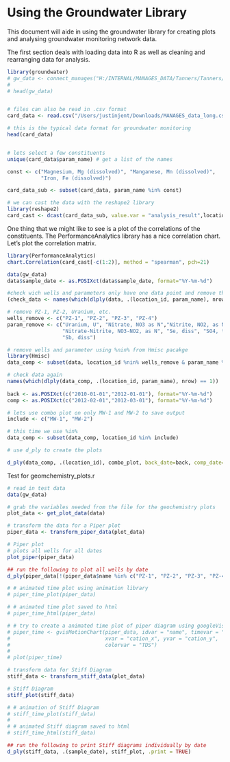 <!--
%\VignetteEngine{knitr::knitr}
%\VignetteIndexEntry{Using the Groundwater Library}
-->

Using the Groundwater Library
========================================================

This document will aide in using the groundwater library for creating plots and analysing groundwater monitoring network data. 

The first section deals with loading data into R as well as cleaning and rearranging data for analysis. 

```r
library(groundwater)
# gw_data <- connect_manages("H:/INTERNAL/MANAGES_DATA/Tanners/Tanners/Site.mdb")
# 
# head(gw_data)


# files can also be read in .csv format
card_data <- read.csv("/Users/justinjent/Downloads/MANAGES_data_long.csv", header=TRUE)

# this is the typical data format for groundwater monitoring
head(card_data)


# lets select a few constituents
unique(card_data$param_name) # get a list of the names

const <- c("Magnesium, Mg (dissolved)", "Manganese, Mn (dissolved)",
           "Iron, Fe (dissolved)")

card_data_sub <- subset(card_data, param_name %in% const)

# we can cast the data with the reshape2 library
library(reshape2)
card_cast <- dcast(card_data_sub, value.var = "analysis_result",location_id + sample_date ~ param_name)

```

One thing that we might like to see is a plot of the correlations of the constituents. The PerformanceAnalytics library has a nice correlation chart. Let's plot the correlation matrix.

```r
library(PerformanceAnalytics)
chart.Correlation(card_cast[-c(1:2)], method = "spearman", pch=21)
```

```r
data(gw_data)
data$sample_date <- as.POSIXct(data$sample_date, format="%Y-%m-%d")

#check wich wells and parameters only have one data point and remove those
(check_data <- names(which(dlply(data, .(location_id, param_name), nrow) == 1)))

# remove PZ-1, PZ-2, Uranium, etc.
wells_remove <- c("PZ-1", "PZ-2", "PZ-3", "PZ-4")
param_remove <- c("Uranium, U", "Nitrate, NO3 as N","Nitrite, NO2, as N",
                  "Nitrate-Nitrite, NO3-NO2, as N", "Se, diss", "SO4, tot",
                  "Sb, diss")

# remove wells and parameter using %nin% from Hmisc pacakge
library(Hmisc)
data_comp <- subset(data, location_id %nin% wells_remove & param_name %nin% param_remove)

# check data again
names(which(dlply(data_comp, .(location_id, param_name), nrow) == 1))
 
back <- as.POSIXct(c("2010-01-01","2012-01-01"), format="%Y-%m-%d")
comp <- as.POSIXct(c("2012-02-01","2012-03-01"), format="%Y-%m-%d")

# lets use combo plot on only MW-1 and MW-2 to save output
include <- c("MW-1", "MW-2")

# this time we use %in%
data_comp <- subset(data_comp, location_id %in% include)

# use d_ply to create the plots
```
```r
d_ply(data_comp, .(location_id), combo_plot, back_date=back, comp_date=comp, .print=TRUE)
```

Test for geomchemistry_plots.r

```r
# read in test data 
data(gw_data)

# grab the variables needed from the file for the geochemistry plots
plot_data <- get_plot_data(data)

# transform the data for a Piper plot
piper_data <- transform_piper_data(plot_data) 

# Piper plot
# plots all wells for all dates
plot_piper(piper_data)

## run the following to plot all wells by date
d_ply(piper_data[!(piper_data$name %in% c("PZ-1", "PZ-2", "PZ-3", "PZ-4")),], .(date), plot_piper, .print = TRUE)

# # animated time plot using animation library
# piper_time_plot(piper_data) 

# # animated time plot saved to html
# piper_time_html(piper_data)

# # try to create a animated time plot of piper diagram using googleVis
# piper_time <- gvisMotionChart(piper_data, idvar = "name", timevar = "date", 
#                               xvar = "cation_x", yvar = "cation_y", 
#                               colorvar = "TDS")
# 
# plot(piper_time)

# transform data for Stiff Diagram
stiff_data <- transform_stiff_data(plot_data)

# Stiff Diagram
stiff_plot(stiff_data)

# # animation of Stiff Diagram
# stiff_time_plot(stiff_data)
# 
# # animated Stiff diagram saved to html
# stiff_time_html(stiff_data)

## run the following to print Stiff diagrams individually by date
d_ply(stiff_data, .(sample_date), stiff_plot, .print = TRUE)

```
